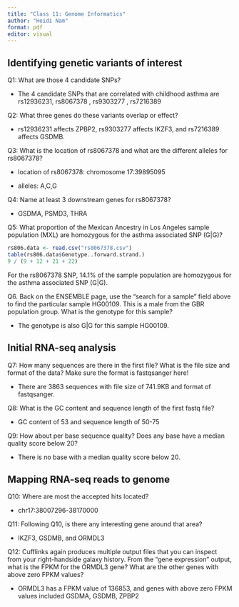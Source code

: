 ```yaml
---
title: "Class 11: Genome Informatics"
author: "Heidi Nam"
format: pdf
editor: visual
---
```


## Identifying genetic variants of interest

Q1: What are those 4 candidate SNPs?

-   The 4 candidate SNPs that are correlated with childhood asthma are rs12936231, rs8067378 , rs9303277 , rs7216389

Q2: What three genes do these variants overlap or effect?

-   rs12936231 affects ZPBP2, rs9303277 affects IKZF3, and rs7216389 affects GSDMB.

Q3: What is the location of rs8067378 and what are the different alleles for rs8067378?

-   location of rs8067378: chromosome 17:39895095

-   alleles: A,C,G

Q4: Name at least 3 downstream genes for rs8067378?

-   GSDMA, PSMD3, THRA

Q5: What proportion of the Mexican Ancestry in Los Angeles sample population (MXL) are homozygous for the asthma associated SNP (G\|G)?

```r
rs806.data <- read.csv("rs8067378.csv")
table(rs806.data$Genotype..forward.strand.)
9 / (9 + 12 + 21 + 22)
```

For the rs8067378 SNP, 14.1% of the sample population are homozygous for the asthma associated SNP (G\|G).

Q6. Back on the ENSEMBLE page, use the "search for a sample" field above to find the particular sample HG00109. This is a male from the GBR population group. What is the genotype for this sample?

-   The genotype is also G\|G for this sample HG00109.

## Initial RNA-seq analysis

Q7: How many sequences are there in the first file? What is the file size and format of the data? Make sure the format is fastqsanger here!

-   There are 3863 sequences with file size of 741.9KB and format of fastqsanger.

Q8: What is the GC content and sequence length of the first fastq file?

-   GC content of 53 and sequence length of 50-75

Q9: How about per base sequence quality? Does any base have a median quality score below 20?

-   There is no base with a median quality score below 20.

## Mapping RNA-seq reads to genome

Q10: Where are most the accepted hits located?

-   chr17:38007296-38170000

Q11: Following Q10, is there any interesting gene around that area?

-   IKZF3, GSDMB, and ORMDL3

Q12: Cufflinks again produces multiple output files that you can inspect from your right-handside galaxy history. From the "gene expression" output, what is the FPKM for the ORMDL3 gene? What are the other genes with above zero FPKM values?

-   ORMDL3 has a FPKM value of 136853, and genes with above zero FPKM values included GSDMA, GSDMB, ZPBP2
